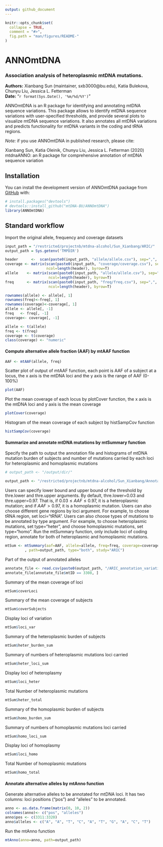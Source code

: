 ```yaml
---
output: github_document
---
```


<!-- README.md is generated from README.Rmd. Please edit that file -->

```r
knitr::opts_chunk$set(
  collapse = TRUE,
  comment = "#>",
  fig.path = "man/figures/README-"
)
```
# ANNOmtDNA
### Association analysis of heteroplasmic mtDNA mutations.

**Authors:** Xianbang Sun (maintainer, sxb3000@bu.edu), Katia Bulekova, Chunyu Liu, Jessica L. Fetterman<br>
**Date:** "`r format(Sys.Date(), '%m/%d/%Y')`"

<!-- badges: start -->
<!-- badges: end -->


  ANNOmtDNA is an R package for identifying and annotating mtDNA sequence variations. This package allows to identify mtDNA sequence variations with user-specified thresholds, and provide several plots to visualize mtDNA sequence variations. It also annotates all mtDNA variations and predicts functionality for mtDNA variants in the coding and tRNA regions. 
  
*Note:* if you use ANNOmtDNA in published research, please cite:

Xianbang Sun, Katia Oleinik, Chunyu Liu, Jessica L. Fetterman (2020)
mtdnaANNO: an R package for comprehensive annotation of mtDNA sequence variation


## Installation

You can install the  development version of ANNOmtDNA package from [GitHub](https://github.com/) with:

``` r
# install.packages("devtools")
# devtools::install_github("mtDNA-BU/ANNOmtDNA")
library(ANNOmtDNA)
```
## Standard workflow

Import the original allele, frequency and coverage datasets
```r
input_path = "/restricted/projectnb/mtdna-alcohol/Sun_Xianbang/ARIC/"
output_path = Sys.getenv('TMPDIR')

```


```r
header      <-  scan(paste0(input_path, "allele/allele.csv"), sep=",", character(), nline=1)
coverage <- matrix(scan(paste0(input_path, "coverage/coverage.csv"), sep=",", character()), 
                   ncol=length(header), byrow=T)
allele    <- matrix(scan(paste0(input_path, "allele/allele.csv"), sep=",", character()), 
                    ncol=length(header), byrow=T)
freq      <- matrix(scan(paste0(input_path, "freq/freq.csv"), sep=",", character()), 
                    ncol=length(header), byrow=T)
```

```r
rownames(allele) <- allele[, 1]
rownames(freq)<-freq[, 1]
rownames(coverage)<-coverage[, 1]
allele <- allele[, -1]
freq   <- freq[, -1]
coverage<- coverage[, -1]
```


```r
allele <- t(allele)
freq <- t(freq)
coverage <- t(coverage)
class(coverage) <- "numeric"
```

#### Compute alternative allele fraction (AAF) by mtAAF function
```r
AAF <- mtAAF(allele, freq)
```

Scatter plot of output of mtAAF function, each point is AAF of a subject at a locus, the x axis is the mtDNA loci and the y axis is the range of AAF (0-100%)
```r
plot(AAF)
```

Plot the mean coverage of each locus by plotCover function, the x axis is the mtDNA loci and y axis is the mean coverage
```r
plotCover(coverage)
```

Histogram of the mean coverage of each subject by histSampCov function
```r
histSampCov(coverage)
```

#### Summarize and annotate mtDNA mutations by mtSummary function
Specify the path to output the annotation file and histograms of mtDNA mutation burden of subjects and number of mutations carried by each loci for heteroplasmic and homoplasmic mutations
```r
# output_path <- "/output/dir/"
```
```r
output_path <- "/restricted/projectnb/mtdna-alcohol/Sun_Xianbang/Annotation/Output/"
```

Users can specify lower bound and upper bound of the threshold by thre.lower and thre.upper arguments. By default, thre.lower=0.03 and thre.upper=0.97. That is, if $0.03\leq AAF\leq 0.97$, it is a heteroplasmic mutation; and if $AAF>0.97$, it is a homoplasmic mutation. Users can also choose different gene regions by loci argument. For example, to choose tRNA region, set loci="tRNA". Users can also choose types of mutations to be annotated by type argument. For example, to choose heteroplasmic mutations, set type="heter", and choose homoplasmic mutations, set type="homo".
Run the mtSummary function, only include loci of coding region, annotate for both of heteroplasmic and homoplasmic mutations.
```r
mtSum <- mtSummary(aaf=AAF, allele=allele, freq=freq, coverage=coverage, loci="coding"
         , path=output_path, type="both", study="ARIC")
```

Part of the output of annotated alleles
```r
annotate_file <- read.csv(paste0(output_path, "/ARIC_annotation_variation.csv"))
annotate_file[annotate_file$mtID == 3308, ]
```

Summary of the mean coverage of loci
```r
mtSum$coverLoci 
```

Summary of the mean coverage of subjects
```r
mtSum$coverSubjects  
```

Display loci of variation
```r
mtSum$loci_var  
```

Summary of the heteroplasmic burden of subjects
```r
mtSum$heter_burden_sum  
```

Summary of numbers of heteroplasmic mutations loci carried
```r
mtSum$heter_loci_sum  
```

Display loci of heteroplasmy
```r
mtSum$loci_heter  
```

Total Number of heteroplasmic mutations
```r
mtSum$heter_total  
```

Summary of the homoplasmic burden of subjects
```r
mtSum$homo_burden_sum  
```

Summary of numbers of homoplasmic mutations loci carried
```r
mtSum$homo_loci_sum  
```

Display loci of homoplasmy
```r
mtSum$loci_homo  
```

Total Number of homoplasmic mutations
```r
mtSum$homo_total  
```

#### Annotate alternative alleles by mtAnno function

Generate alternative alleles to be annotated for mtDNA loci. It has two columns: loci positions ("pos") and "alleles" to be annotated.
```r
anno <- as.data.frame(matrix(0, 10, 2))
colnames(anno)<- c("pos", "alleles")
anno$pos <- c(3311:3320)
anno$alleles <- c("A", "A", "T", "C", "A", "T", "G", "A", "C", "T")
```

Run the mtAnno function
```r
mtAnno(anno=anno, path=output_path)
```

